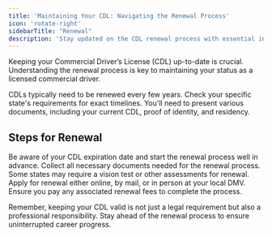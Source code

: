 ```yaml
---
title: 'Maintaining Your CDL: Navigating the Renewal Process'
icon: 'rotate-right'
sidebarTitle: "Renewal"
description: 'Stay updated on the CDL renewal process with essential information on timelines, requirements, and procedures for maintaining your license.'
---
```


Keeping your Commercial Driver’s License (CDL) up-to-date is crucial. Understanding the renewal process is key to maintaining your status as a licensed commercial driver.

<CardGroup cols={2}>
  <Card title="Renewal Period" icon="calendar" color="#007BFF">
    CDLs typically need to be renewed every few years. Check your specific state's requirements for exact timelines.
  </Card>
  <Card title="Documents Required" icon="file" color="#28A745">
    You'll need to present various documents, including your current CDL, proof of identity, and residency.
  </Card>
</CardGroup>

## Steps for Renewal

<Steps>
  <Step title="Check Expiration">
    Be aware of your CDL expiration date and start the renewal process well in advance.
  </Step>
  <Step title="Gather Documentation">
    Collect all necessary documents needed for the renewal process.
  </Step>
  <Step title="Complete Any Required Tests">
    Some states may require a vision test or other assessments for renewal.
  </Step>
  <Step title="Submit Your Application">
    Apply for renewal either online, by mail, or in person at your local DMV.
  </Step>
  <Step title="Pay Renewal Fees">
    Ensure you pay any associated renewal fees to complete the process.
  </Step>
</Steps>

Remember, keeping your CDL valid is not just a legal requirement but also a professional responsibility. Stay ahead of the renewal process to ensure uninterrupted career progress.

<Snippet file="cdl-premium.mdx" />